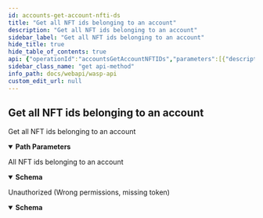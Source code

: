 ```yaml
---
id: accounts-get-account-nfti-ds
title: "Get all NFT ids belonging to an account"
description: "Get all NFT ids belonging to an account"
sidebar_label: "Get all NFT ids belonging to an account"
hide_title: true
hide_table_of_contents: true
api: {"operationId":"accountsGetAccountNFTIDs","parameters":[{"description":"ChainID (Bech32)","in":"path","name":"chainID","required":true,"schema":{"format":"string","type":"string"}},{"description":"AgentID (Bech32 for WasmVM | Hex for EVM)","in":"path","name":"agentID","required":true,"schema":{"format":"string","type":"string"}}],"responses":{"200":{"content":{"application/json":{"schema":{"example":{"nftIds":["nftIds","nftIds"]},"properties":{"nftIds":{"items":{"format":"string","type":"string"},"type":"array","xml":{"name":"NFTIDs","wrapped":true}}},"required":["nftIds"],"type":"object","xml":{"name":"AccountNFTsResponse"}}}},"description":"All NFT ids belonging to an account"},"401":{"content":{"application/json":{"schema":{"properties":{"error":{"format":"string","type":"string","xml":{"name":"Error"}},"missingPermission":{"format":"string","type":"string","xml":{"name":"MissingPermission"}}},"required":["error","missingPermission"],"type":"object","xml":{"name":"ValidationError"}}}},"description":"Unauthorized (Wrong permissions, missing token)"}},"security":[{"Authorization":[]}],"tags":["corecontracts"],"description":"Get all NFT ids belonging to an account","method":"get","path":"/chains/{chainID}/core/accounts/account/{agentID}/nfts","servers":[{"url":"/"}],"securitySchemes":{"Authorization":{"description":"JWT Token","in":"header","name":"Authorization","type":"apiKey"}},"info":{"description":"REST API for the Wasp node","title":"Wasp API","version":"0"},"postman":{"name":"Get all NFT ids belonging to an account","description":{"type":"text/plain"},"url":{"path":["chains",":chainID","core","accounts","account",":agentID","nfts"],"host":["{{baseUrl}}"],"query":[],"variable":[{"disabled":false,"description":{"content":"(Required) ChainID (Bech32)","type":"text/plain"},"type":"any","value":"","key":"chainID"},{"disabled":false,"description":{"content":"(Required) AgentID (Bech32 for WasmVM | Hex for EVM)","type":"text/plain"},"type":"any","value":"","key":"agentID"}]},"header":[{"key":"Accept","value":"application/json"}],"method":"GET","auth":{"type":"apikey","apikey":[{"type":"any","value":"Authorization","key":"key"},{"type":"any","value":"<API Key>","key":"value"},{"type":"any","value":"header","key":"in"}]}}}
sidebar_class_name: "get api-method"
info_path: docs/webapi/wasp-api
custom_edit_url: null
---
```



## Get all NFT ids belonging to an account



Get all NFT ids belonging to an account

<details style={{"marginBottom":"1rem"}} data-collapsed={false} open={true}><summary style={{}}><strong>Path Parameters</strong></summary><div><ul><ParamsItem className={"paramsItem"} param={{"description":"ChainID (Bech32)","in":"path","name":"chainID","required":true,"schema":{"format":"string","type":"string"}}}></ParamsItem><ParamsItem className={"paramsItem"} param={{"description":"AgentID (Bech32 for WasmVM | Hex for EVM)","in":"path","name":"agentID","required":true,"schema":{"format":"string","type":"string"}}}></ParamsItem></ul></div></details><div><ApiTabs><TabItem label={"200"} value={"200"}><div>

All NFT ids belonging to an account

</div><div><MimeTabs schemaType={"response"}><TabItem label={"application/json"} value={"application/json"}><SchemaTabs><TabItem label={"Schema"} value={"Schema"}><details style={{}} data-collapsed={false} open={true}><summary style={{"textAlign":"left"}}><strong>Schema</strong></summary><div style={{"textAlign":"left","marginLeft":"1rem"}}></div><ul style={{"marginLeft":"1rem"}}><SchemaItem collapsible={false} name={"nftIds"} required={false} schemaName={"string[]"} qualifierMessage={undefined} schema={{"items":{"format":"string","type":"string"},"type":"array","xml":{"name":"NFTIDs","wrapped":true}}}></SchemaItem></ul></details></TabItem><TabItem label={"Example (from schema)"} value={"Example (from schema)"}><ResponseSamples responseExample={"{\n  \"nftIds\": [\n    \"nftIds\",\n    \"nftIds\"\n  ]\n}"} language={"json"}></ResponseSamples></TabItem></SchemaTabs></TabItem></MimeTabs></div></TabItem><TabItem label={"401"} value={"401"}><div>

Unauthorized (Wrong permissions, missing token)

</div><div><MimeTabs schemaType={"response"}><TabItem label={"application/json"} value={"application/json"}><SchemaTabs><TabItem label={"Schema"} value={"Schema"}><details style={{}} data-collapsed={false} open={true}><summary style={{"textAlign":"left"}}><strong>Schema</strong></summary><div style={{"textAlign":"left","marginLeft":"1rem"}}></div><ul style={{"marginLeft":"1rem"}}><SchemaItem collapsible={false} name={"error"} required={false} schemaName={"string"} qualifierMessage={undefined} schema={{"format":"string","type":"string","xml":{"name":"Error"}}}></SchemaItem><SchemaItem collapsible={false} name={"missingPermission"} required={false} schemaName={"string"} qualifierMessage={undefined} schema={{"format":"string","type":"string","xml":{"name":"MissingPermission"}}}></SchemaItem></ul></details></TabItem><TabItem label={"Example (from schema)"} value={"Example (from schema)"}><ResponseSamples responseExample={"{\n  \"error\": \"string\",\n  \"missingPermission\": \"string\"\n}"} language={"json"}></ResponseSamples></TabItem></SchemaTabs></TabItem></MimeTabs></div></TabItem></ApiTabs></div>
      